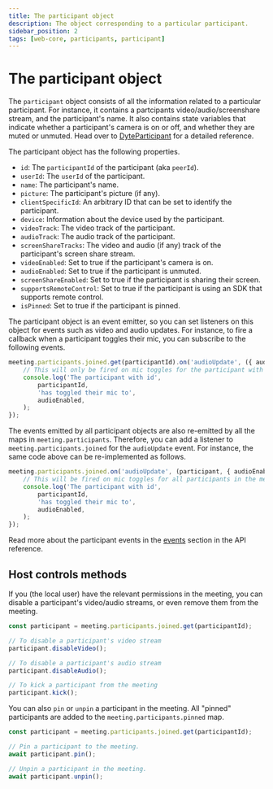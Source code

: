 ```yaml
---
title: The participant object
description: The object corresponding to a particular participant.
sidebar_position: 2
tags: [web-core, participants, participant]
---
```


# The participant object

The `participant` object consists of all the information related to a particular participant. For instance, it contains a partcipants video/audio/screenshare stream, and the participant's name. It also contains state variables that indicate whether a participant's camera is on or off, and whether they are muted or unmuted. Head over to [DyteParticipant](../reference/DyteParticipant.md) for a detailed reference.

The participant object has the following properties.

- `id`: The `participantId` of the participant (aka `peerId`).
- `userId`: The `userId` of the participant.
- `name`: The participant's name.
- `picture`: The participant's picture (if any).
- `clientSpecificId`: An arbitrary ID that can be set to identify the participant.
- `device`: Information about the device used by the participant.
- `videoTrack`: The video track of the participant.
- `audioTrack`: The audio track of the participant.
- `screenShareTracks`: The video and audio (if any) track of the participant's screen share stream.
- `videoEnabled`: Set to true if the participant's camera is on.
- `audioEnabled`: Set to true if the participant is unmuted.
- `screenShareEnabled`: Set to true if the participant is sharing their screen.
- `supportsRemoteControl`: Set to true if the participant is using an SDK that supports remote control.
- `isPinned`: Set to true if the participant is pinned.

The participant object is an event emitter, so you can set listeners on this object for events such as video and audio updates. For instance, to fire a callback when a participant toggles their mic, you can subscribe to the following events.

```ts
meeting.participants.joined.get(participantId).on('audioUpdate', ({ audioEnabled, audioTrack }) => {
    // This will only be fired on mic toggles for the participant with ID `participantId`
    console.log('The participant with id',
        participantId,
        'has toggled their mic to',
        audioEnabled,
    );
});
```

The events emitted by all participant objects are also re-emitted by all the maps in `meeting.participants`. Therefore, you can add a listener to `meeting.participants.joined` for the `audioUpdate` event. For instance, the same code above can be re-implemented as follows.

```ts
meeting.participants.joined.on('audioUpdate', (participant, { audioEnabled, audioTrack }) => {
    // This will be fired on mic toggles for all participants in the meeting
    console.log('The participant with id',
        participantId,
        'has toggled their mic to',
        audioEnabled,
    );
});
```

Read more about the participant events in the [events](../reference/DyteParticipant.md) section in the API reference.

## Host controls methods

If you (the local user) have the relevant permissions in the meeting, you can disable a participant's video/audio streams, or even remove them from the meeting.

```ts
const participant = meeting.participants.joined.get(participantId);

// To disable a participant's video stream
participant.disableVideo();

// To disable a participant's audio stream
participant.disableAudio();

// To kick a participant from the meeting
participant.kick();
```

You can also `pin` or `unpin` a participant in the meeting. All "pinned" participants are added to the `meeting.participants.pinned` map.

```ts
const participant = meeting.participants.joined.get(participantId);

// Pin a participant to the meeting.
await participant.pin();

// Unpin a participant in the meeting.
await participant.unpin();
```

